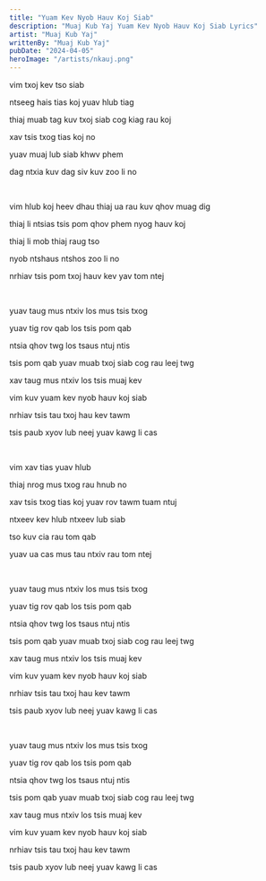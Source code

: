 ```yaml
---
title: "Yuam Kev Nyob Hauv Koj Siab"
description: "Muaj Kub Yaj Yuam Kev Nyob Hauv Koj Siab Lyrics"
artist: "Muaj Kub Yaj"
writtenBy: "Muaj Kub Yaj"
pubDate: "2024-04-05"
heroImage: "/artists/nkauj.png"
---
```


vim txoj kev tso siab

ntseeg hais tias koj yuav hlub tiag

thiaj muab tag kuv txoj siab cog kiag rau koj

xav tsis txog tias koj no

yuav muaj lub siab khwv phem

dag ntxia kuv dag siv kuv zoo li no

<br />

vim hlub koj heev dhau thiaj ua rau kuv qhov muag dig

thiaj li ntsias tsis pom qhov phem nyog hauv koj

thiaj li mob thiaj raug tso

nyob ntshaus ntshos zoo li no

nrhiav tsis pom txoj hauv kev yav tom ntej

<br />

yuav taug mus ntxiv los mus tsis txog

yuav tig rov qab los tsis pom qab

ntsia qhov twg los tsaus ntuj ntis

tsis pom qab yuav muab txoj siab cog rau leej twg

xav taug mus ntxiv los tsis muaj kev

vim kuv yuam kev nyob hauv koj siab

nrhiav tsis tau txoj hau kev tawm

tsis paub xyov lub neej yuav kawg li cas

<br />

vim xav tias yuav hlub

thiaj nrog mus txog rau hnub no

xav tsis txog tias koj yuav rov tawm tuam ntuj

ntxeev kev hlub ntxeev lub siab

tso kuv cia rau tom qab

yuav ua cas mus tau ntxiv rau tom ntej

<br />

yuav taug mus ntxiv los mus tsis txog

yuav tig rov qab los tsis pom qab

ntsia qhov twg los tsaus ntuj ntis

tsis pom qab yuav muab txoj siab cog rau leej twg

xav taug mus ntxiv los tsis muaj kev

vim kuv yuam kev nyob hauv koj siab

nrhiav tsis tau txoj hau kev tawm

tsis paub xyov lub neej yuav kawg li cas

<br />

yuav taug mus ntxiv los mus tsis txog

yuav tig rov qab los tsis pom qab

ntsia qhov twg los tsaus ntuj ntis

tsis pom qab yuav muab txoj siab cog rau leej twg

xav taug mus ntxiv los tsis muaj kev

vim kuv yuam kev nyob hauv koj siab

nrhiav tsis tau txoj hau kev tawm

tsis paub xyov lub neej yuav kawg li cas
